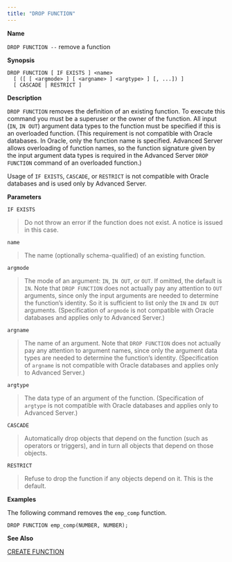 ```yaml
---
title: "DROP FUNCTION"
---
```


**Name**

`DROP FUNCTION --` remove a function

**Synopsis**

``` text
DROP FUNCTION [ IF EXISTS ] <name>
  [ ([ [ <argmode> ] [ <argname> ] <argtype> ] [, ...]) ]
  [ CASCADE | RESTRICT ]
```

**Description**

`DROP FUNCTION` removes the definition of an existing function. To execute this command you must be a superuser or the owner of the function. All input (`IN`, `IN OUT`) argument data types to the function must be specified if this is an overloaded function. (This requirement is not compatible with Oracle databases. In Oracle, only the function name is specified. Advanced Server allows overloading of function names, so the function signature given by the input argument data types is required in the Advanced Server `DROP FUNCTION` command of an overloaded function.)

Usage of `IF EXISTS`, `CASCADE`, or `RESTRICT` is not compatible with Oracle databases and is used only by Advanced Server.

**Parameters**

`IF EXISTS`

> Do not throw an error if the function does not exist. A notice is issued in this case.

`name`

> The name (optionally schema-qualified) of an existing function.

`argmode`

> The mode of an argument: `IN`, `IN OUT`, or `OUT`. If omitted, the default is `IN`. Note that `DROP FUNCTION` does not actually pay any attention to `OUT` arguments, since only the input arguments are needed to determine the function’s identity. So it is sufficient to list only the `IN` and `IN OUT` arguments. (Specification of `argmode` is not compatible with Oracle databases and applies only to Advanced Server.)

`argname`

> The name of an argument. Note that `DROP FUNCTION` does not actually pay any attention to argument names, since only the argument data types are needed to determine the function’s identity. (Specification of `argname` is not compatible with Oracle databases and applies only to Advanced Server.)

`argtype`

> The data type of an argument of the function. (Specification of `argtype` is not compatible with Oracle databases and applies only to Advanced Server.)

`CASCADE`

> Automatically drop objects that depend on the function (such as operators or triggers), and in turn all objects that depend on those objects.

`RESTRICT`

> Refuse to drop the function if any objects depend on it. This is the default.

**Examples**

The following command removes the `emp_comp` function.

``` text
DROP FUNCTION emp_comp(NUMBER, NUMBER);
```

**See Also**

[CREATE FUNCTION](create_function)
